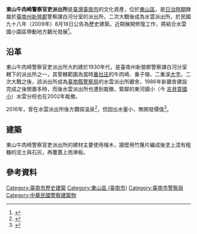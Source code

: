 {{NoteTA
|1=zh:庄;zh-hant:庄
}}
{{tw monument
|name=東山牛肉崎警察官吏派出所
|formername=
|image=東山水雲牛肉崎警察官吏派出所.jpg
|imagename=
| pushpin_map = Taiwan Tainan
|othername=舊水雲派出所
|formalname=
|level=歷史建築
|class=衙署
|time={{flagicon|Empire of Japan}} 日治時期1930年代{{r|南}}
|location={{TWN}}臺南市東山區水雲里12號
| coordinates = {{Coord|23.279672|120.415172|display=inline,title}}
|open=
|cost=
|website=
|reg_url=https://nchdb.boch.gov.tw/assets/overview/historicalBuilding/20090818000002
|date=2009年8月18日
}}
'''東山牛肉崎警察官吏派出所'''是[[臺灣|臺灣]][[臺南市|臺南市]]的文化資產，位於[[東山區_(臺南市)|東山區]]，是[[臺灣日治時期|日治時期]]隸屬於[[臺南州|臺南州]][[新營郡|新營郡]]警察課白河分室的派出所，二次大戰後成為水雲派出所，於民國九十八年（2009年）8月18日公告為歷史建築{{r|文}}{{r|南}}。近期展開修復工作，將結合水雲國小園區帶動地方觀光發展<ref>{{Cite web|url=https://news.ltn.com.tw/news/life/breakingnews/2461743|title=舊水雲派出所今年展開修復 結合水雲國小活化|accessdate=2019-04-13|author=|date=2018-06-18|publisher=自由時報|archive-date=2019-04-13|archive-url=https://web.archive.org/web/20190413193530/https://news.ltn.com.tw/news/life/breakingnews/2461743|dead-url=no}}</ref>。

== 沿革 ==
東山牛肉崎警察官吏派出所大約建於1930年代{{r|南}}，是臺南州新營郡警察課白河分室轄下的派出所之一，其管轄範圍為當時[[番社庄|番社庄]]的牛肉崎、番子嶺、二重溪[[大字_(行政區劃)|大字]]{{r|總}}。二次大戰之後，該派出所成為[[臺南市政府警察局|臺南縣警察局]]的水雲派出所廳舍，1986年新廳舍建設完成之後閒置多時，而後水雲派出所也遭到裁撤{{r|南}}，緊鄰的東河國小（今 [[臺南市東山區吉貝耍國小|吉貝耍國小]]）水雲分校也在2002年裁撤。

2016年，曾在水雲派出所後方鑽探溫泉<ref>{{Cite web|url=https://news.ltn.com.tw/news/local/paper/962287|title=水雲溫泉鑽探啟動 地方樂見|accessdate=2019-04-13|author=|date=2016-02-26|publisher=自由時報|archive-date=2019-04-13|archive-url=https://web.archive.org/web/20190413193540/https://news.ltn.com.tw/news/local/paper/962287|dead-url=no}}</ref>，但因出水量小，無開發價值<ref>{{Cite web|url=https://news.ltn.com.tw/news/life/breakingnews/2104235|title=無開發價值 南市水雲溫泉鑽探告段落|accessdate=2019-04-13|author=|date=2017-06-18|publisher=自由時報|archive-date=2019-06-04|archive-url=https://web.archive.org/web/20190604123516/https://news.ltn.com.tw/news/life/breakingnews/2104235|dead-url=no}}</ref>。

== 建築 ==
東山牛肉崎警察官吏派出所的建材主要使用檜木，牆壁用竹篾片編成後塗上混有粗糠的泥土與石灰，再覆蓋上雨淋板{{r|南}}。

== 參考資料 ==
{{reflist|refs=
<ref name="文">{{cite web |url=https://nchdb.boch.gov.tw/assets/advanceSearch/historicalBuilding/20090818000002 |title=東山牛肉崎警察官吏派出所 |publisher=文化部文化資產局 |accessdate= |archive-date=2019-06-10 |archive-url=https://web.archive.org/web/20190610172555/https://nchdb.boch.gov.tw/assets/advanceSearch/historicalBuilding/20090818000002 |dead-url=no }}</ref>
<ref name="南">{{cite book|author=周曉婷、詹伯望 |title=《大臺南市文化資產特展圖錄·東山牛肉崎警察官吏派出所 》 |publisher=臺南市文化資產保護協會 |isbn=978-986-84830-5-7 |pages=187頁|date=2011年12月}}</ref>
<ref name="總">{{cite book|author=臺灣總督府 |title=《警察官署別 臺灣總督府行政區域便覽》 |date=1944-06-01 |pages=74－76頁}}</ref>
}}

{{臺南市歷史建築}}

[[Category:臺南市歷史建築|Category:臺南市歷史建築]]
[[Category:東山區_(臺南市)|Category:東山區 (臺南市)]]
[[Category:臺南市警察局|Category:臺南市警察局]]
[[Category:中華民國警察建築物|Category:中華民國警察建築物]]